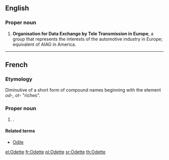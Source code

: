 ==English==

===Proper noun===
{{en-proper noun}}

# '''Organisation for Data Exchange by Tele Transmission in Europe''', a group that represents the interests of the automotive industry in Europe; equivalent of AIAG in America.

----

==French==

===Etymology===
Diminutive of a short form of {{etyl|gem|fr}} compound names beginning with the element ''od-, ot-'' "riches".

===Proper noun===
{{fr-proper noun}}

# {{given name|female|lang=fr}}.

====Related terms====
* [[Odile]]

[[el:Odette]]
[[fr:Odette]]
[[pl:Odette]]
[[sr:Odette]]
[[th:Odette]]